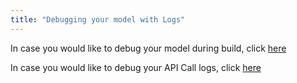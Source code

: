```yaml
---
title: "Debugging your model with Logs"
---
```


In case you would like to debug your model during build, click [here](/debugging-your-model-with-logs/call-logs)

In case you would like to debug your API Call logs, click [here](/debugging-your-model-with-logs/build-logs)
